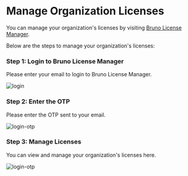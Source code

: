 # Manage Organization Licenses

You can manage your organization's licenses by visiting [Bruno License Manager](https://license.usebruno.com/).

Below are the steps to manage your organization's licenses:

### Step 1: Login to Bruno License Manager

Please enter your email to login to Bruno License Manager.

![login](/screenshots/license-management/ultimate-edition/login.png)

### Step 2: Enter the OTP

Please enter the OTP sent to your email.

![login-otp](/screenshots/license-management/ultimate-edition/login-otp.png)

### Step 3: Manage Licenses

You can view and manage your organization's licenses here.

![login-otp](/screenshots/license-management/ultimate-edition/user-licenses.png)
